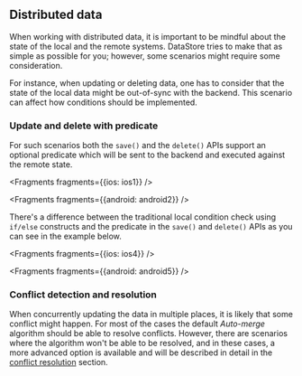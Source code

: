 ## Distributed data

When working with distributed data, it is important to be mindful about the state of the local and the remote systems. DataStore tries to make that as simple as possible for you; however, some scenarios might require some consideration.

For instance, when updating or deleting data, one has to consider that the state of the local data might be out-of-sync with the backend. This scenario can affect how conditions should be implemented.

### Update and delete with predicate

For such scenarios both the `save()` and the `delete()` APIs support an optional predicate which will be sent to the backend and executed against the remote state.


<Fragments fragments={{ios: ios1}} />


<Fragments fragments={{android: android2}} />

There's a difference between the traditional local condition check using `if/else` constructs and the predicate in the `save()` and `delete()` APIs as you can see in the example below.


<Fragments fragments={{ios: ios4}} />


<Fragments fragments={{android: android5}} />

### Conflict detection and resolution

When concurrently updating the data in multiple places, it is likely that some conflict might happen. For most of the cases the default *Auto-merge* algorithm should be able to resolve conflicts. However, there are scenarios where the algorithm won't be able to be resolved, and in these cases, a more advanced option is available and will be described in detail in the [conflict resolution](https://docs.amplify.aws/lib-v1/datastore/conflict) section.
